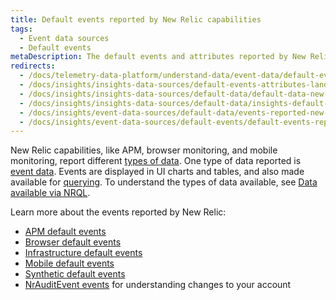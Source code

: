 ```yaml
---
title: Default events reported by New Relic capabilities
tags:
  - Event data sources
  - Default events
metaDescription: The default events and attributes reported by New Relic capabilities (APM, browser, mobile, and more).
redirects:
  - /docs/telemetry-data-platform/understand-data/event-data/default-events-reported-new-relic-products
  - /docs/insights/insights-data-sources/default-events-attributes-landing-page-1
  - /docs/insights/insights-data-sources/default-data/default-data-new-relic-products
  - /docs/insights/insights-data-sources/default-data/insights-default-data-other-new-relic-products
  - /docs/insights/event-data-sources/default-data/events-reported-new-relic-products
  - /docs/insights/event-data-sources/default-events/default-events-reported-new-relic-products
---
```


New Relic capabilities, like APM, browser monitoring, and mobile monitoring, report different [types of data](/docs/using-new-relic/data/understand-data/new-relic-data-types). One type of data reported is [event data](/docs/using-new-relic/data/understand-data/new-relic-data-types#event-data). Events are displayed in UI charts and tables, and also made available for [querying](/docs/using-new-relic/data/understand-data/query-new-relic-data). To understand the types of data available, see [Data available via NRQL](/docs/query-data/nrql-new-relic-query-language/getting-started/introduction-nrql#what-you-can-query).

Learn more about the events reported by New Relic:

* [APM default events](/docs/insights/insights-data-sources/default-data/apm-default-events-insights)
* [Browser default events](/docs/insights/insights-data-sources/default-data/browser-default-events-insights)
* [Infrastructure default events](/docs/infrastructure/manage-your-data/data-instrumentation/default-infrastructure-events)
* [Mobile default events](/docs/insights/insights-data-sources/default-data/mobile-default-events-insights)
* [Synthetic default events](/docs/insights/insights-data-sources/default-data/synthetics-default-events-insights)
* [NrAuditEvent events](/docs/insights/event-data-sources/default-events/query-account-audit-logs-nrauditevent/) for understanding changes to your account
